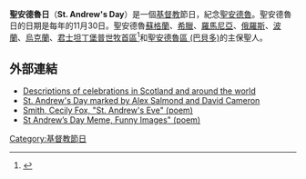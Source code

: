 '''聖安德魯日'''（'''St. Andrew's Day'''）是一個[[基督教|基督教]]節日，紀念[[聖安德魯|聖安德魯]]。聖安德魯日的日期是每年的11月30日。聖安德魯[[蘇格蘭|蘇格蘭]]、[[希臘|希臘]]、[[羅馬尼亞|羅馬尼亞]]、[[俄羅斯|俄羅斯]]、[[波蘭|波蘭]]、[[烏克蘭|烏克蘭]]、[[君士坦丁堡普世牧首區|君士坦丁堡普世牧首區]]<ref>{{Cite web |url=http://www.scotland.org/features/fast-facts-about-saint-andrew-and-the-st-andrews-cross/ |title="Fast Facts about Saint Andrew's Day", Scotland.org |access-date=2015-09-21 |archive-date=2017-11-10 |archive-url=https://web.archive.org/web/20171110233815/http://www.scotland.org/features/fast-facts-about-saint-andrew-and-the-st-andrews-cross |dead-url=no }}</ref>和[[聖安德魯區_(巴貝多)|聖安德魯區 (巴貝多)]]的主保聖人。
==外部連結==
{{Commons category|Andrew Day}}
*[http://www.scotland.org/celebrate-scotland/st-andrews-day Descriptions of celebrations in Scotland and around the world] {{Wayback|url=http://www.scotland.org/celebrate-scotland/st-andrews-day |date=20140331074100 }}
*[http://www.bbc.co.uk/news/uk-scotland-scotland-politics-20549153 St. Andrew's Day marked by Alex Salmond and David Cameron] {{Wayback|url=http://www.bbc.co.uk/news/uk-scotland-scotland-politics-20549153 |date=20191004042505 }}
*[http://www.poemhunter.com/best-poems/cicely-fox-smith/st-andrew-s-eve/ Smith, Cecily Fox, "St. Andrew's Eve" (poem)] {{Wayback|url=http://www.poemhunter.com/best-poems/cicely-fox-smith/st-andrew-s-eve/ |date=20190620222540 }}
*[https://web.archive.org/web/20150821063245/http://wetellabout.com/st-andrews-day-2014-meme-jokes-funny-images/ St Andrew’s Day Meme, Funny Images" (poem)]
[[Category:基督教節日|Category:基督教節日]]